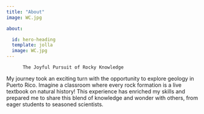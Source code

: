 ```yaml
---
title: "About"
image: WC.jpg

about: 

  id: hero-heading
  template: jolla
  image: WC.jpg
---
```


          The Joyful Pursuit of Rocky Knowledge

My journey took an exciting turn with the opportunity to explore geology in Puerto Rico. Imagine a classroom where every rock formation is a live textbook on natural history! This experience has enriched my skills and prepared me to share this blend of knowledge and wonder with others, from eager students to seasoned scientists.
